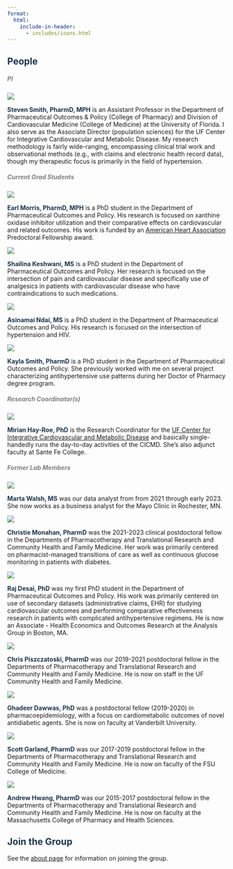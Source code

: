 ```yaml
---
format: 
  html:
    include-in-header: 
      - includes/icons.html
---
```


::: grid
::: g-col-12
## [People]{style="color: #1E354B"}

##### PI {style="color: #7f7f7f"}
:::

::: g-col-2
![](assets/steve_profile.jpg){fig-align="center"}
:::

::: g-col-10
[**Steven Smith, PharmD, MPH**]{style="color: #1E354B"} is an Assistant Professor in the Department of Pharmaceutical Outcomes & Policy (College of Pharmacy) and Division of Cardiovascular Medicine (College of Medicine) at the University of Florida. I also serve as the Associate Director (population sciences) for the UF Center for Integrative Cardiovascular and Metabolic Disease. My research methodology is fairly wide-ranging, encompassing clinical trial work and observational methods (e.g., with claims and electronic health record data), though my therapeutic focus is primarily in the field of hypertension.
:::

::: g-col-12
##### Current Grad Students {style="color: #7f7f7f"}
:::

::: g-col-2
![](assets/earl_morris.jpg){fig-align="center"}
:::

::: g-col-10
[**Earl Morris, PharmD, MPH**]{style="color: #1E354B"} is a PhD student in the Department of Pharmaceutical Outcomes and Policy. His research is focused on xanthine oxidase inhibitor utilization and their comparative effects on cardiovascular and related outcomes. His work is funded by an [American Heart Association](https://www.heart.org/) Predoctoral Fellowship award.
:::

::: g-col-2
![](assets/shailina_keshwani.jpg){fig-align="center"}
:::

::: g-col-10
[**Shailina Keshwani, MS**]{style="color: #1E354B"} is a PhD student in the Department of Pharmaceutical Outcomes and Policy. Her research is focused on the intersection of pain and cardiovascular disease and specifically use of analgesics in patients with cardiovascular disease who have contraindications to such medications.
:::

::: g-col-2
![](assets/asinamai_ndai.jpg){fig-align="center"}
:::

::: g-col-10
[**Asinamai Ndai, MS**]{style="color: #1E354B"} is a PhD student in the Department of Pharmaceutical Outcomes and Policy. His research is focused on the intersection of hypertension and HIV.
:::

::: g-col-2
![](assets/kayla_smith.jpg){fig-align="center"}
:::

::: g-col-10
[**Kayla Smith, PharmD**]{style="color: #1E354B"} is a PhD student in the Department of Pharmaceutical Outcomes and Policy. She previously worked with me on several project characterizing antihypertensive use patterns during her Doctor of Pharmacy degree program.
:::

::: g-col-12
##### Research Coordinator(s) {style="color: #7f7f7f"}
:::

::: g-col-2
![](assets/Mirian-Hay-Roe.jpg){fig-align="center"}
:::

::: g-col-10
[**Mirian Hay-Roe, PhD**]{style="color: #1E354B"} is the Research Coordinator for the [UF Center for Integrative Cardiovascular and Metabolic Disease](https://cicmd.center.ufl.edu/) and basically single-handedly runs the day-to-day activities of the CICMD. She's also adjunct faculty at Sante Fe College.
:::

::: g-col-12
##### Former Lab Members {style="color: #7f7f7f"}
:::

::: g-col-2
![](assets/marta-profile-photo.jpg){fig-align="center"}
:::

::: g-col-10
[**Marta Walsh, MS**]{style="color: #1E354B"} was our data analyst from from 2021 through early 2023. She now works as a business analyst for the Mayo Clinic in Rochester, MN. 
:::

::: g-col-2
![](assets/christie_monahan.jpg){fig-align="center"}
:::

::: g-col-10
[**Christie Monahan, PharmD**]{style="color: #1E354B"} was the 2021-2023 clinical postdoctoral fellow in the Departments of Pharmacotherapy and Translational Research and Community Health and Family Medicine. Her work was primarily centered on pharmacist-managed transitions of care as well as continuous glucose monitoring in patients with diabetes.
:::

::: g-col-2
![](assets/raj_desai.jpg){fig-align="center"}
:::

::: g-col-10
[**Raj Desai, PhD**]{style="color: #1E354B"} was my first PhD student in the Department of Pharmaceutical Outcomes and Policy. His work was primarily centered on use of secondary datasets (administrative claims, EHR) for studying cardiovascular outcomes and performing comparative effectiveness research in patients with complicated antihypertensive regimens. He is now an Associate - Health Economics and Outcomes Research at the Analysis Group in Boston, MA.
:::

::: g-col-2
![](assets/chris-piszczatoski.jpg){fig-align="center"}
:::

::: g-col-10
[**Chris Piszczatoski, PharmD**]{style="color: #1E354B"} was our 2019-2021 postdoctoral fellow in the Departments of Pharmacotherapy and Translational Research and Community Health and Family Medicine. He is now on staff in the UF Community Health and Family Medicine.
:::

::: g-col-2
![](assets/G_Dawwas-CROP.jpg){fig-align="center"}
:::

::: g-col-10
[**Ghadeer Dawwas, PhD**]{style="color: #1E354B"} was a postdoctoral fellow (2019-2020) in pharmacoepidemiology, with a focus on cardiometabolic outcomes of novel antidiabetic agents. She is now on faculty at Vanderbilt University.
:::

::: g-col-2
![](assets/scott_garland.jpg){fig-align="center"}
:::

::: g-col-10
[**Scott Garland, PharmD**]{style="color: #1E354B"} was our 2017-2019 postdoctoral fellow in the Departments of Pharmacotherapy and Translational Research and Community Health and Family Medicine. He is now on faculty of the FSU College of Medicine.
:::

::: g-col-2
![](assets/andrew_hwang.jpg){fig-align="center"}
:::

::: g-col-10
[**Andrew Hwang, PharmD**]{style="color: #1E354B"} was our 2015-2017 postdoctoral fellow in the Departments of Pharmacotherapy and Translational Research and Community Health and Family Medicine. He is now on faculty at the Massachusetts College of Pharmacy and Health Sciences.
:::

::: g-col-12
## [Join the Group]{style="color: #1E354B"}

See the [about page](about.qmd) for information on joining the group.
:::
:::
